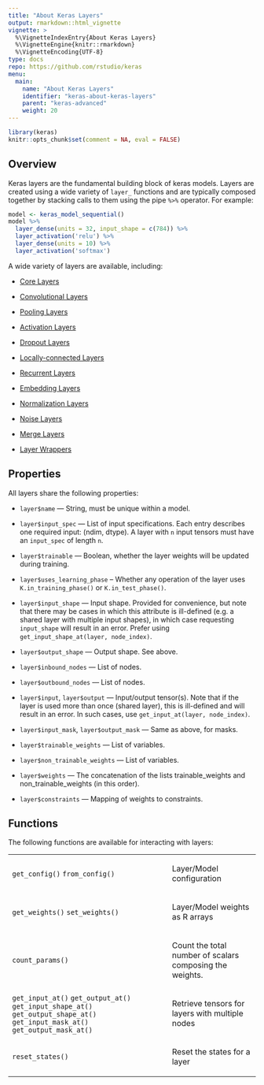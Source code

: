 ```yaml
---
title: "About Keras Layers"
output: rmarkdown::html_vignette
vignette: >
  %\VignetteIndexEntry{About Keras Layers}
  %\VignetteEngine{knitr::rmarkdown}
  %\VignetteEncoding{UTF-8}
type: docs
repo: https://github.com/rstudio/keras
menu:
  main:
    name: "About Keras Layers"
    identifier: "keras-about-keras-layers"
    parent: "keras-advanced"
    weight: 20
---
```


```r
library(keras)
knitr::opts_chunk$set(comment = NA, eval = FALSE)
```


## Overview

Keras layers are the fundamental building block of keras models. Layers are created using a wide variety of `layer_` functions and are typically composed together by stacking calls to them using the pipe `%>%` operator. For example:

```r
model <- keras_model_sequential() 
model %>% 
  layer_dense(units = 32, input_shape = c(784)) %>% 
  layer_activation('relu') %>% 
  layer_dense(units = 10) %>% 
  layer_activation('softmax')
```

A wide variety of layers are available, including:

- [Core Layers](https://rstudio.github.io/keras/reference/index.html#section-core-layers)

- [Convolutional Layers](https://rstudio.github.io/keras/reference/index.html#section-convolutional-layers)

- [Pooling Layers](https://rstudio.github.io/keras/reference/index.html#section-pooling-layers)

- [Activation Layers](https://rstudio.github.io/keras/reference/index.html#section-activation-layers)

- [Dropout Layers](https://rstudio.github.io/keras/reference/index.html#section-dropout-layers)

- [Locally-connected Layers](https://rstudio.github.io/keras/reference/index.html#section-locally-connected-layers)

- [Recurrent Layers](https://rstudio.github.io/keras/reference/index.html#section-recurrent-layers)

- [Embedding Layers](https://rstudio.github.io/keras/reference/index.html#section-embedding-layers)

- [Normalization Layers](https://rstudio.github.io/keras/reference/index.html#section-normalization-layers)

- [Noise Layers](https://rstudio.github.io/keras/reference/index.html#section-noise-layers)

- [Merge Layers](https://rstudio.github.io/keras/reference/index.html#section-merge-layers)

- [Layer Wrappers](https://rstudio.github.io/keras/reference/index.html#section-layer-wrappers)


## Properties

All layers share the following properties:

- `layer$name` ---  String, must be unique within a model.

- `layer$input_spec` --- List of input specifications. Each entry describes one required input: (ndim, dtype). A layer with `n` input tensors must have an `input_spec` of length `n`.

- `layer$trainable` --- Boolean, whether the layer weights will be updated during training.

- `layer$uses_learning_phase` -- Whether any operation of the layer uses `K.in_training_phase()` or `K.in_test_phase()`.

- `layer$input_shape` --- Input shape. Provided for convenience, but note that there may be cases in which this
    attribute is ill-defined (e.g. a shared layer with multiple input shapes), in which case
    requesting `input_shape` will result in an error. Prefer using `get_input_shape_at(layer, node_index)`.
    
- `layer$output_shape` --- Output shape. See above.

- `layer$inbound_nodes` --- List of nodes.

- `layer$outbound_nodes` --- List of nodes.

- `layer$input`, `layer$output` --- Input/output tensor(s). Note that if the layer is used more than
  once (shared layer), this is ill-defined and will result in an error. In such cases, use `get_input_at(layer, node_index)`.
  
- `layer$input_mask`, `layer$output_mask` --- Same as above, for masks.

- `layer$trainable_weights` --- List of variables.

- `layer$non_trainable_weights` --- List of variables.

- `layer$weights` ---  The concatenation of the lists trainable_weights and
    non_trainable_weights (in this order).
    
- `layer$constraints` ---  Mapping of weights to constraints.

## Functions

The following functions are available for interacting with layers:

<table class="ref-index">

<colgroup>
<col class="alias" />
<col class="title" />
</colgroup>

<tbody>

<tr>
<!--  -->
<td>
  `get_config()` `from_config()`
</td>
<td><p>Layer/Model configuration</p></td>
</tr><tr>
<!--  -->
<td>
  `get_weights()` `set_weights()`
</td>
<td><p>Layer/Model weights as R arrays</p></td>
</tr>
<tr>
<!--  -->
<td>
  `count_params()`
</td>
<td><p>Count the total number of scalars composing the weights.</p></td>
</tr>


<tr>
<!--  -->
<td>
  `get_input_at()` `get_output_at()` `get_input_shape_at()` `get_output_shape_at()` `get_input_mask_at()` `get_output_mask_at()`
</td>
<td><p>Retrieve tensors for layers with multiple nodes</p></td>
</tr>

<tr>
<!--  -->
<td>
  `reset_states()`
</td>
<td><p>Reset the states for a layer</p></td>
</tr>

</tbody>
</table>






